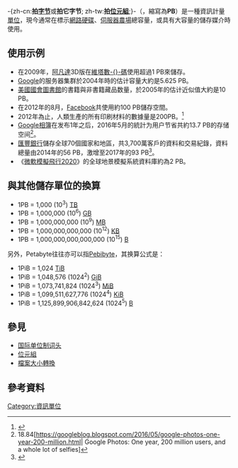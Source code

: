 {{NoteTA
|G1 = IT
}}
{{字节单位}}
-{zh-cn:'''拍[[字节|字节]]'''或'''拍它字节'''; zh-tw:'''拍[[位元組|位元組]]''';}-（{{lang-en|Petabyte}}，縮寫為'''PB'''）是一種資訊計量[[计量单位|單位]]，現今通常在標示[[网络硬盘|網路硬碟]]、[[服务器农场|伺服器農場]]總容量，或具有大容量的儲存媒介時使用。

== 使用示例 ==

* 在2009年，[[阿凡達|阿凡達]]3D版在[[維塔數碼|維塔數-{}-碼]]使用超過1 PB來儲存。
* [[Google|Google]]的服务器集群於2004年時的估计容量大約是5.625 PB。
* [[國會圖書館_(美國)|美國國會圖書館]]的書籍與非書籍藏品数量，於2005年的估计近似值大約是10 PB。
* 在2012年的8月，[[Facebook|Facebook]]共使用約100 PB儲存空間。
* 2012年為止，人類生產的所有印刷材料的數據量是200PB。<ref>{{Cite web |url=http://www.chinaprint.org/a/yhgj/hqsx/20130320/30696.html |title=2012年全球印刷材料數據量已達200PB |access-date=2021-07-29 |archive-date=2021-07-29 |archive-url=https://web.archive.org/web/20210729115142/http://www.chinaprint.org/a/yhgj/hqsx/20130320/30696.html |dead-url=no }}</ref>
* [[Google相簿|Google相簿]]在发布1年之后，2016年5月的統計为用户节省共約13.7 PB的存储空间<ref>18.84[https://googleblog.blogspot.com/2016/05/google-photos-one-year-200-million.html| Google Photos: One year, 200 million users, and a whole lot of selfies]</ref>。
* [[匯豐銀行|匯豐銀行]]儲存全球70個國家和地區，共3,700萬客戶的資料和交易紀錄，資料總量由2014年的56 PB，激增至2017年的93 PB<ref>{{Cite web |url=https://www.silicon.co.uk/cloud/hsbc-google-cloud-211037?inf_by=5c0f2ca9671db8aa248b4d03 |title=www.silicon.co.uk |access-date=2018-12-11 |archive-date=2020-11-14 |archive-url=https://web.archive.org/web/20201114004923/https://www.silicon.co.uk/cloud/hsbc-google-cloud-211037?inf_by=5c0f2ca9671db8aa248b4d03 |dead-url=no }}</ref>。
* 《[[微軟模擬飛行2020|微軟模擬飛行2020]]》的全球地景模擬系統資料庫約為2 PB。

== 與其他儲存單位的換算 ==
* 1PB = 1,000 (10<sup>3</sup>) [[太字节|TB]] 
* 1PB = 1,000,000 (10<sup>6</sup>) [[吉字节|GB]]
* 1PB = 1,000,000,000 (10<sup>9</sup>) [[百万字节|MB]]
* 1PB = 1,000,000,000,000 (10<sup>12</sup>) [[千字节|KB]]
* 1PB = 1,000,000,000,000,000 (10<sup>15</sup>) [[字节|B]]

另外，Petabyte往往亦可以指[[Pebibyte|Pebibyte]]，其换算公式是：

* 1PiB = 1,024 [[Tebibyte|TiB]] 
* 1PiB = 1,048,576 (1024<sup>2</sup>) [[Gibibyte|GiB]]
* 1PiB = 1,073,741,824 (1024<sup>3</sup>) [[Mebibyte|MiB]]
* 1PiB = 1,099,511,627,776 (1024<sup>4</sup>) [[Kibibyte|KiB]]
* 1PiB = 1,125,899,906,842,624 (1024<sup>5</sup>) [[字节|B]]

== 參見 ==
* [[国际单位制词头|国际单位制词头]]
* [[字节|位元組]]
* [[数量级_(数据)|檔案大小轉換]]

== 參考資料==
{{reflist}}
{{Compu-stub}}

[[Category:資訊單位|Category:資訊單位]]